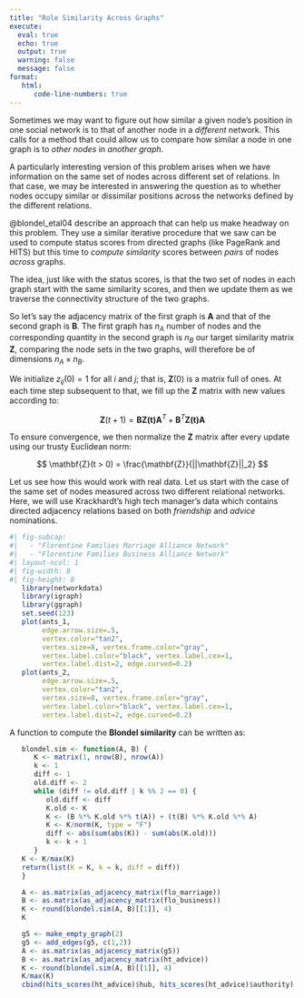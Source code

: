 ```yaml
---
title: "Role Similarity Across Graphs"
execute: 
  eval: true
  echo: true
  output: true
  warning: false
  message: false
format: 
   html:
      code-line-numbers: true
---
```


Sometimes we may want to figure out how similar a given node's position in one social network is to that of another node in a *different* network. This calls for a method that could allow us to compare how similar a node in one graph is to *other nodes* in *another graph*. 

A particularly interesting version of this problem arises when we have information on the same set of nodes across different set of relations. In that case, we may be interested in answering the question as to whether nodes occupy similar or dissimilar positions across the networks defined by the different relations. 

@blondel_etal04 describe an approach that can help us make headway on this problem. They use a similar iterative procedure that we saw can be used to compute status scores from directed graphs (like PageRank and HITS) but this time to *compute similarity* scores between *pairs* of nodes *across* graphs. 

The idea, just like with the status scores, is that the two set of nodes in each graph start with the same similarity scores, and then we update them as we traverse the connectivity structure of the two graphs. 

So let's say the adjacency matrix of the first graph is $\mathbf{A}$ and that of the second graph is $\mathbf{B}$. The first graph has $n_A$ number of nodes and the corresponding quantity in the second graph is $n_B$ our target similarity matrix $\mathbf{Z}$, comparing the node sets in the two graphs, will therefore be of dimensions $n_A \times n_B$. 

We initialize $z_{ij}(0) = 1$ for all $i$ and $j$; that is, $\mathbf{Z}(0)$ is a matrix full of ones. At each time step subsequent to that, we fill up the $\mathbf{Z}$ matrix with new values according to:

$$ 
   \mathbf{Z}(t + 1) = \mathbf{B}\mathbf{Z(t)}\mathbf{A}^T + \mathbf{B}^T\mathbf{Z(t)}\mathbf{A}
$$

To ensure convergence, we then normalize the $\mathbf{Z}$ matrix after every update using our trusty Euclidean norm:

$$
\mathbf{Z}(t > 0) = \frac{\mathbf{Z}}{||\mathbf{Z}||_2}
$$

Let us see how this would work with real data. Let us start with the case of the same set of nodes measured across two different relational networks. Here, we will use Krackhardt's high tech manager's data which contains directed adjacency relations based on both *friendship* and *advice* nominations.

```r
#| fig-subcap:
#|   - "Florentine Families Marriage Alliance Network"
#|   - "Florentine Families Business Alliance Network"
#| layout-ncol: 1
#| fig-width: 8
#| fig-height: 8
   library(networkdata)
   library(igraph)
   library(ggraph)
   set.seed(123)
   plot(ants_1, 
        edge.arrow.size=.5, 
        vertex.color="tan2", 
        vertex.size=8, vertex.frame.color="gray", 
        vertex.label.color="black", vertex.label.cex=1, 
        vertex.label.dist=2, edge.curved=0.2)
   plot(ants_2, 
        edge.arrow.size=.5, 
        vertex.color="tan2", 
        vertex.size=8, vertex.frame.color="gray", 
        vertex.label.color="black", vertex.label.cex=1, 
        vertex.label.dist=2, edge.curved=0.2)
```

A function to compute the **Blondel similarity** can be written as:

```r
   blondel.sim <- function(A, B) {
      K <- matrix(1, nrow(B), nrow(A))
      k <- 1
      diff <- 1
      old.diff <- 2
      while (diff != old.diff | k %% 2 == 0) {
         old.diff <- diff
         K.old <- K
         K <- (B %*% K.old %*% t(A)) + (t(B) %*% K.old %*% A)
         K <- K/norm(K, type = "F")
         diff <- abs(sum(abs(K)) - sum(abs(K.old)))
         k <- k + 1
      }
   K <- K/max(K)
   return(list(K = K, k = k, diff = diff))
   }
```


```r
   A <- as.matrix(as_adjacency_matrix(flo_marriage))
   B <- as.matrix(as_adjacency_matrix(flo_business))
   K <- round(blondel.sim(A, B)[[1]], 4)
   K
```


```r
   g5 <- make_empty_graph(2)
   g5 <- add_edges(g5, c(1,2))
   A <- as.matrix(as_adjacency_matrix(g5))
   B <- as.matrix(as_adjacency_matrix(ht_advice))
   K <- round(blondel.sim(A, B)[[1]], 4)
   K/max(K)
   cbind(hits_scores(ht_advice)$hub, hits_scores(ht_advice)$authority)
```




